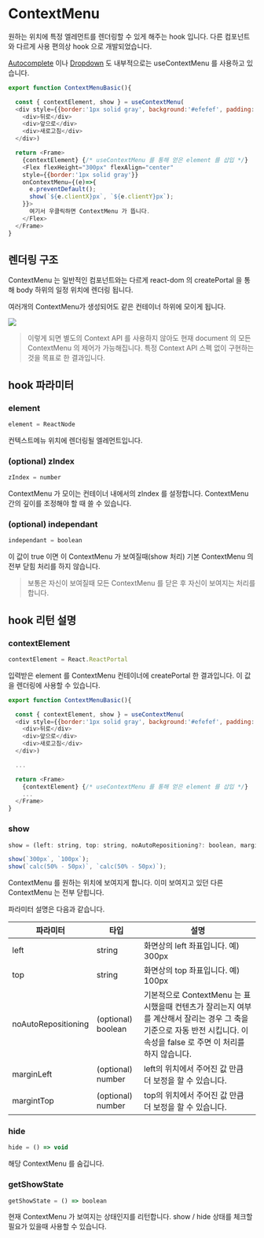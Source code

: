
# ContextMenu

원하는 위치에 특정 엘레먼트를 렌더링할 수 있게 해주는 hook 입니다.  다른 컴포넌트와 다르게 사용 편의상 hook 으로 개발되었습니다.

[Autocomplete](./component-autocomplete.mdx) 이나 [Dropdown](./component-dropdown.mdx) 도 내부적으로는 useContextMenu 를 사용하고 있습니다.

```javascript
export function ContextMenuBasic(){

  const { contextElement, show } = useContextMenu(
  <div style={{border:'1px solid gray', background:'#efefef', padding:'10px 15px'}}>
    <div>뒤로</div>
    <div>앞으로</div>
    <div>새로고침</div>
  </div>)

  return <Frame>
    {contextElement} {/* useContextMenu 를 통해 얻은 element 를 삽입 */}
    <Flex flexHeight="300px" flexAlign="center" 
    style={{border:'1px solid gray'}}
    onContextMenu={(e)=>{
      e.preventDefault();
      show(`${e.clientX}px`, `${e.clientY}px`);
    }}>
      여기서 우클릭하면 ContextMenu 가 뜹니다.
    </Flex>
  </Frame>
}
```

<ContextMenuBasic />

## 렌더링 구조
ContextMenu 는 일반적인 컴포넌트와는 다르게 react-dom 의 createPortal 을 통해 body 하위의 일정 위치에 렌더링 됩니다.

여러개의 ContextMenu가 생성되어도 같은 컨테이너 하위에 모이게 됩니다.

![](contextmenu_render.png)

> 이렇게 되면 별도의 Context API 를 사용하지 않아도 현재 document 의 모든 ContextMenu 의 제어가 가능해집니다.
특정 Context API 스펙 없이 구현하는것을 목표로 한 결과입니다.

## hook 파라미터

### element
```javascript
element = ReactNode
```

컨텍스트메뉴 위치에 렌더링될 엘레먼트입니다.

### (optional) zIndex
```javascript
zIndex = number
```

ContextMenu 가 모이는 컨테이너 내에서의 zIndex 를 설정합니다. ContextMenu 간의 깊이를 조정해야 할 때 쓸 수 있습니다.

### (optional) independant
```javascript
independant = boolean
```

이 값이 true 이면 이 ContextMenu 가 보여질때(show 처리) 기본 ContextMenu 의 전부 닫힘 처리를 하지 않습니다.
>보통은 자신이 보여질때 모든 ContextMenu 를 닫은 후 자신이 보여지는 처리를 합니다.

## hook 리턴 설명

### contextElement
```javascript
contextElement = React.ReactPortal
```

입력받은 element 를 ContextMenu 컨테이너에 createPortal 한 결과입니다. 이 값을 렌더링에 사용할 수 있습니다.

```javascript
export function ContextMenuBasic(){

  const { contextElement, show } = useContextMenu(
  <div style={{border:'1px solid gray', background:'#efefef', padding:'10px 15px'}}>
    <div>뒤로</div>
    <div>앞으로</div>
    <div>새로고침</div>
  </div>)

  ...

  return <Frame>
    {contextElement} {/* useContextMenu 를 통해 얻은 element 를 삽입 */}
    ...
  </Frame>
}
```

### show
```javascript
show = (left: string, top: string, noAutoRepositioning?: boolean, marginLeft?: number, margintTop?: number) => void

show(`300px`, `100px`);
show(`calc(50% - 50px)`, `calc(50% - 50px)`);
```

ContextMenu 를 원하는 위치에 보여지게 합니다. 이미 보여지고 있던 다른 ContextMenu 는 전부 닫힙니다.

파라미터 설명은 다음과 같습니다.

|파라미터|타입|설명|
|---|---|---|
|left|string|화면상의 left 좌표입니다. 예) 300px|
|top|string|화면상의 top 좌표입니다. 예) 100px|
|noAutoRepositioning|(optional) boolean|기본적으로 ContextMenu 는 표시했을때 컨텐츠가 잘리는지 여부를 계산해서 잘리는 경우 그 축을 기준으로 자동 반전 시킵니다. 이 속성을 false 로 주면 이 처리를 하지 않습니다.|
|marginLeft|(optional) number|left의 위치에서 주어진 값 만큼 더 보정을 할 수 있습니다.|
|margintTop|(optional) number|top의 위치에서 주어진 값 만큼 더 보정을 할 수 있습니다.|

### hide
```javascript
hide = () => void
```

해당 ContextMenu 를 숨깁니다.

### getShowState
```javascript
getShowState = () => boolean
```

현재 ContextMenu 가 보여지는 상태인지를 리턴합니다. show / hide 상태를 체크할 필요가 있을때 사용할 수 있습니다.